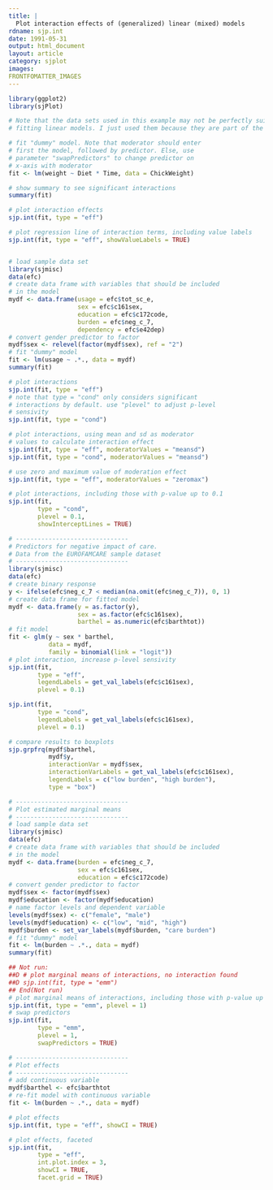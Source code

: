 ```yaml
---
title: |
  Plot interaction effects of (generalized) linear (mixed) models
rdname: sjp.int
date: 1991-05-31
output: html_document
layout: article
category: sjplot
images:
FRONTFOMATTER_IMAGES
---
```


```r
library(ggplot2)
library(sjPlot)
```

```r
# Note that the data sets used in this example may not be perfectly suitable for
# fitting linear models. I just used them because they are part of the R-software.

# fit "dummy" model. Note that moderator should enter
# first the model, followed by predictor. Else, use
# parameter "swapPredictors" to change predictor on
# x-axis with moderator
fit <- lm(weight ~ Diet * Time, data = ChickWeight)

# show summary to see significant interactions
summary(fit)

# plot interaction effects
sjp.int(fit, type = "eff")

# plot regression line of interaction terms, including value labels
sjp.int(fit, type = "eff", showValueLabels = TRUE)


# load sample data set
library(sjmisc)
data(efc)
# create data frame with variables that should be included
# in the model
mydf <- data.frame(usage = efc$tot_sc_e,
                   sex = efc$c161sex,
                   education = efc$c172code,
                   burden = efc$neg_c_7,
                   dependency = efc$e42dep)
# convert gender predictor to factor
mydf$sex <- relevel(factor(mydf$sex), ref = "2")
# fit "dummy" model
fit <- lm(usage ~ .*., data = mydf)
summary(fit)

# plot interactions
sjp.int(fit, type = "eff")
# note that type = "cond" only considers significant
# interactions by default. use "plevel" to adjust p-level
# sensivity
sjp.int(fit, type = "cond")

# plot interactions, using mean and sd as moderator
# values to calculate interaction effect
sjp.int(fit, type = "eff", moderatorValues = "meansd")
sjp.int(fit, type = "cond", moderatorValues = "meansd")

# use zero and maximum value of moderation effect
sjp.int(fit, type = "eff", moderatorValues = "zeromax")

# plot interactions, including those with p-value up to 0.1
sjp.int(fit,
        type = "cond",
        plevel = 0.1,
        showInterceptLines = TRUE)

# -------------------------------
# Predictors for negative impact of care.
# Data from the EUROFAMCARE sample dataset
# -------------------------------
library(sjmisc)
data(efc)
# create binary response
y <- ifelse(efc$neg_c_7 < median(na.omit(efc$neg_c_7)), 0, 1)
# create data frame for fitted model
mydf <- data.frame(y = as.factor(y),
                   sex = as.factor(efc$c161sex),
                   barthel = as.numeric(efc$barthtot))
# fit model
fit <- glm(y ~ sex * barthel,
           data = mydf,
           family = binomial(link = "logit"))
# plot interaction, increase p-level sensivity
sjp.int(fit,
        type = "eff",
        legendLabels = get_val_labels(efc$c161sex),
        plevel = 0.1)

sjp.int(fit,
        type = "cond",
        legendLabels = get_val_labels(efc$c161sex),
        plevel = 0.1)

# compare results to boxplots
sjp.grpfrq(mydf$barthel,
           mydf$y,
           interactionVar = mydf$sex,
           interactionVarLabels = get_val_labels(efc$c161sex),
           legendLabels = c("low burden", "high burden"),
           type = "box")

# -------------------------------
# Plot estimated marginal means
# -------------------------------
# load sample data set
library(sjmisc)
data(efc)
# create data frame with variables that should be included
# in the model
mydf <- data.frame(burden = efc$neg_c_7,
                   sex = efc$c161sex,
                   education = efc$c172code)
# convert gender predictor to factor
mydf$sex <- factor(mydf$sex)
mydf$education <- factor(mydf$education)
# name factor levels and dependent variable
levels(mydf$sex) <- c("female", "male")
levels(mydf$education) <- c("low", "mid", "high")
mydf$burden <- set_var_labels(mydf$burden, "care burden")
# fit "dummy" model
fit <- lm(burden ~ .*., data = mydf)
summary(fit)

## Not run: 
##D # plot marginal means of interactions, no interaction found
##D sjp.int(fit, type = "emm")
## End(Not run)
# plot marginal means of interactions, including those with p-value up to 1
sjp.int(fit, type = "emm", plevel = 1)
# swap predictors
sjp.int(fit,
        type = "emm",
        plevel = 1,
        swapPredictors = TRUE)

# -------------------------------
# Plot effects
# -------------------------------
# add continuous variable
mydf$barthel <- efc$barthtot
# re-fit model with continuous variable
fit <- lm(burden ~ .*., data = mydf)

# plot effects
sjp.int(fit, type = "eff", showCI = TRUE)

# plot effects, faceted
sjp.int(fit,
        type = "eff",
        int.plot.index = 3,
        showCI = TRUE,
        facet.grid = TRUE)



```